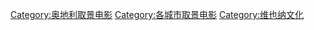 [[Category:奥地利取景电影|Category:奥地利取景电影]]
[[Category:各城市取景电影|Category:各城市取景电影]]
[[Category:维也纳文化|Category:维也纳文化]]